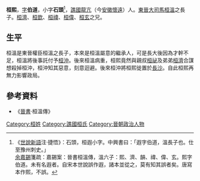 '''桓熙'''，[[表字|字]]'''伯道'''，小字'''石頭'''<ref>《[[世說新語|世說新語]]注·捷悟》：石頭，桓遐小字。中興書曰：「遐字伯道，溫長子也。仕至豫州刺史。」<br>[[余嘉錫|余嘉錫]]箋疏：嘉錫案：晉書桓溫傳，溫六子：熙、濟、韻、禕、偉、玄。熙字伯道。未有名遐者。自宋本世說誤作遐，諸本並從之，莫有知其誤者矣。唐寫本作熙，不誤。</ref>，[[譙國|譙國]][[龍亢|龍亢]]（今[[安徽|安徽]][[懷遠|懷遠]]）人。[[東晉|東晉]][[大司馬|大司馬]][[桓溫|桓溫]]之長子。[[桓濟|桓濟]]、[[桓歆|桓歆]]、[[桓禕|桓禕]]、[[桓偉|桓偉]]、[[桓玄|桓玄]]之兄。

==生平==
桓溫是東晉權臣桓溫之長子，本來是桓溫屬意的繼承人，可是長大後因為才幹不足，桓溫將後事託付予[[桓沖|桓沖]]。後來桓溫病重，桓熙竟然與親叔[[桓祕|桓祕]]及弟弟[[桓濟|桓濟]]合謀想殺掉桓沖，桓沖知其惡意，刻意迴避。後來桓沖將桓熙徙置於[[長沙|長沙]]。自此桓熙再無力影響政局。

==參考資料==
*《[[晉書|晉書]]·桓溫傳》

[[Category:桓姓|Category:桓姓]]
[[Category:譙國桓氏|Category:譙國桓氏]]
[[Category:晉朝政治人物|Category:晉朝政治人物]]